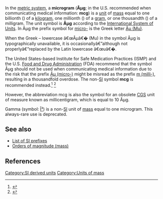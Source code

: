 In the [[metric system]], a '''microgram''' ('''Âµg'''; in the U.S. recommended when communicating medical information: '''mcg''') is a [[Physical unit|unit]] of [[mass]] equal to one billionth ({{val|1|e=-9}}) of a [[kilogram]], one millionth ({{val|1|e=-6}}) of a [[gram]], or one thousandth ({{val|1|e=-3}}) of a milligram. The unit symbol is '''Âµg''' according to the [[International System of Units]]. In Âµg the prefix symbol for [[micro-]] is the Greek letter [[Mu (letter)|Âµ (Mu)]].

When the Greek &ndash; lowercase â€œÂµâ€� (Mu) in the symbol Âµg is typographically unavailable, it is occasionallyâ€”although not properlyâ€”replaced by the Latin lowercase â€œuâ€�.

The United States-based Institute for Safe Medication Practices (ISMP) and the U.S. [[Food and Drug Administration]] (FDA) recommend that the symbol Âµg should not be used when communicating medical information due to the risk that the prefix [[micro-|Âµ (micro-)]] might be misread as the prefix [[milli-|m (milli-)]], resulting in a thousandfold overdose. The non-[[International System of Units|SI]] symbol '''mcg''' is recommended instead.<ref>{{cite web
|url=http://www.ismp.org/tools/errorproneabbreviations.pdf
|title=ISMP's List of Error-Prone Abbreviations, Symbols, and Dose Designations
|accessdate=2011-11-02
|publisher=ISMP}}</ref> <ref>{{cite web
|url=http://www.ismp.org/Tools/abbreviations/default.asp
|title=ISMP and FDA Campaign to Eliminate Use of Error-Prone Abbreviations
|accessdate=2013-12-27
|publisher=ISMP}}</ref> 

However, the abbreviation mcg is also the symbol for an obsolete [[CGS]] unit of measure known as millicentigram, which is equal to 10 Âµg.

Gamma (symbol: [[Î³]]) is a non-[[International System of Units|SI]] unit of [[mass]] equal to one microgram. This always-rare use is deprecated.

==See also==
*[[Metric_prefix#List_of_SI_prefixes|List of SI prefixes]]
*[[Orders of magnitude (mass)]]

==References==
{{reflist}}

[[Category:SI derived units]]
[[Category:Units of mass]]
